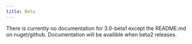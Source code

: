 ```yaml
---
title: Beta
---
```


There is currently no documentation for 3.0-beta1 except the README.md on nuget/github. Documentation will be availible when beta2 releases.
